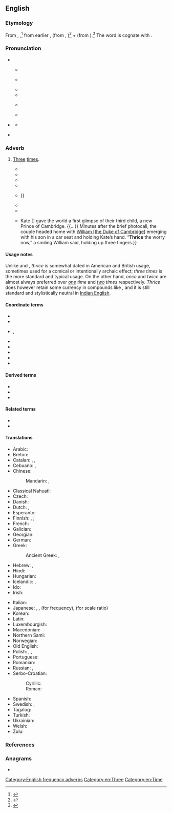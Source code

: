 ==English==
{{was wotd|2018|September|3}}
{{number box|en|3}}

===Etymology===
From {{inh|en|enm|thrīce}}, {{m|enm|thries||three times, thrice; a third time; repeated three times}},<ref>{{R:MED Online|entry=thrīce|part of speech=adv|id=MED45495|accessdate=13 May 2018}}</ref> from earlier {{m|enm|thrī}}, {{m|enm|thrīe||three times, thrice; a third time}} (from {{inh|en|ang|þriwa}}, {{m|ang|þreowa}})<ref>{{R:MED Online|entry=thrī(e|part of speech=adv|id=MED45503|accessdate=13 May 2018}}</ref> + {{m|enm|-es||''suffix forming adverbs of time, place, and manner''}} (from {{der|en|ang|-es||''suffix forming adverbs''}}).<ref>{{R:MED Online|entry=-es|part of speech=''suf.''(1)|noformat=yes|id=MED14416|accessdate=13 May 2018}}</ref> The word is cognate with {{cog|stq|träie||thrice}}.

===Pronunciation===
* {{IPA|/θɹaɪs/|lang=en}}
** {{a|UK}} {{IPA|[θɾ̪̊ɑɪs]|lang=en}}
** {{a|US}} {{IPA|[θɾ̪̊äɪs]|lang=en}}
** {{audio|en-us-thrice.ogg|Audio (US)|lang=en}}
** {{audio|en-us-thrice.flac|Audio (GA)|lang=en}}
** {{a|Canada}} {{IPA|[θɾ̪̊äɪs~θɾ̪̊əɪs]|lang=en}}
** {{a|Ireland}} {{IPA|[θɾ̪̊ɑɪs~θɾ̪̊əɪs~t̪ɾ̪̊ɑɪs~t̪ɾ̪̊əɪs]|lang=en}}
* {{a|th-fronting}} {{IPA|/fɹaɪs/|lang=en}}
** {{a|UK}} {{IPA|[fɹ̠̊ʷɑɪs]|lang=en}}
* {{rhymes|aɪs|lang=en}}

===Adverb===
{{en-adv|-}}

# {{lb|en|dated}} [[three|Three]] [[time#Noun|times]].
#* {{quote-book|author=Io[hn] Weeuer [''i.e.'', {{w|John Weever}}]|title=The Mirror of Martyrs, or The Life and Death of that Thrice Valiant Captaine, and Most Godly Martyre Sir Iohn Old-castle Knight Lord Cobham|url=https://books.google.com/books?id=pQ0zAQAAMAAJ&pg=PP25|location=[London]|publisher=Printed by [[w:Valentine Simmes|V[alentine] S[immes]]] for William Wood|year=1601|oclc=228714775|passage='''Thrice''' [[o'er|ore]] the [[caddow]] I mine armes outſpred: / '''Thrice''' did I fall, before I once could riſe: / Leaning vpon mine elbow for a reſt, / Nodding, I knockt my chin againſt my breſt. // Then ſigh’d, ſlipt downe, and twixt the ſheete and pillow / I nuzled in, joyn’d knees and chin together: / I dream’d I wore a garland of greene willow. / But ſnuffling low, I prickt me with a fether; / So wakt, the bolſter for my backe I choſe, / And yawning '''thrice''', I rub’d mine eyes and roſe.}}
#* {{RQ:Shakespeare Macbeth|act=I|scene=iii|page=132|column=1|passage=The weyward Siſters, hand in hand, / Poſters of the Sea and Land, / Thus doe goe, about, about, / '''Thrice''' to thine, and '''thrice''' to mine, / And '''thrice''' againe, to make vp nine, / Peace, the Charme’s wound vp.}}
#* {{RQ:King James Version|Mark|14|72|url=https://archive.org/stream/Bible1611/Binder1#page/n1276/mode/1up|passage=And the second time the cocke crew : and {{w|Peter}} called to minde the word that {{w|Jesus}} ſaid unto him, Before the cocke crow twiſe, thou ſhalt denie me '''thriſe'''. And when he thought thereon, he wept.}}
#* {{RQ:Bunyan Pilgrim's Progress|page=47|passage=How far might I have been on my way by this time! I am made to tread thoſe ſteps '''thrice''' over, which I needed not to have trod but once: Yea, now alſo I am like to be benighted, for the day is almoſt ſpent.}}
#* {{quote-book|author=[James] Hook|authorlink=James Hook (composer)|title=Once, Twice, Thrice, Sung with Great Applause by Mrs. Bland at Vauxhall Gardens|location=London|publisher=Printed for J. Dale,{{nb...|No. 19, Cornhill, opposite the Royal Exchange, the corner of Hollar Street, Oxford Street, & No. 151, New Bond Street.}}|year=[1805?]|section=stanza 1|pages=4–5|pageurl=https://books.google.com/books?id=gm8yUMo7J5oC&pg=PP2|oclc=498793785|passage=Once, twice, '''thrice''', I met Young Lubin on the Green, / once, twice, '''thrice''', Young Lubin he met me, / the firſt time I beheld the Lad he made a humble bow, / I bluſh'd and hung my ſilly head and felt I don't know how, {{...}}}}
#* {{RQ:Scott Woodstock|volume=III|chapter=IV|page=107|passage=Roger Wildrake, also, who had twice or '''thrice''' put to his eyes what remained of a kerchief, interested by the lady's evident distress, though unable to comprehend the mysterious cause, hastened to assist the divine in supporting so fair a burthen.}}
#* {{quote-book|author=Thomas Malory|authorlink=Thomas Malory|author2=William Patten, compiler|chapter=The Sword Excalibur|title=Heroes and Heroines of Chivalry|series=The Junior Classics|seriesvolume=IV|location=New York, N.Y.|publisher=[[w:Peter Fenelon Collier|P[eter] F[enelon] Collier & Son Corporation]]|year=1918|page=29|pageurl=https://books.google.com/books?id=IyA3AQAAMAAJ&pg=PA29|oclc=256489331|passage=And then he &#91;{{w|Bedivere}}&#93; threw the sword into the water as far as he might, and there came an arm and a hand above the water, and met it and caught it, and so shook it '''thrice''' and brandished. And then the hand vanished away with the sword in the water.}}
#* {{quote-journal|author=Richard Palmer|title=Royal baby: ‘Thrice the worry now!’: Prince William captures the reality of parenthood|url=https://www.express.co.uk/news/royal/950248/royal-baby-latest-prince-william-third-born-parenthood-worry|archiveurl=https://web.archive.org/web/20180615214135/https://www.express.co.uk/news/royal/950248/royal-baby-latest-prince-william-third-born-parenthood-worry|archivedate=15 June 2018|newspaper=[[w:Daily Express|The Sunday Express]]|location=London|date=24 April 2018|passage=Seven hours after giving birth {{...}} Kate &#91;{{w|Catherine, Duchess of Cambridge}}&#93; gave the world a first glimpse of their third child, a new Prince of Cambridge. {{...}} Minutes after the brief photocall, the couple headed home with [[w:William, Duke of Cambridge|William [the Duke of Cambridge]]] emerging with his son in a car seat and holding Kate’s hand. “'''Thrice''' the worry now,” a smiling William said, holding up three fingers.}}

====Usage notes====
Unlike {{m|en|once}} and {{m|en|twice}}, ''thrice'' is somewhat dated in American and British usage, sometimes used for a comical or intentionally archaic effect; ''three times'' is the more standard and typical usage. On the other hand, ''once'' and ''twice'' are almost always preferred over ''[[one]] time'' and ''[[two]] times'' respectively. ''Thrice'' does however retain some currency in compounds like {{m|en|thrice-monthly}}, and it is still standard and stylistically neutral in [[Indian English]].

====Coordinate terms====
* {{l|en|once}}
* {{l|en|twice}}
* {{l|en|fourice}}, {{l|en|frice}} {{qualifier|both rare, nonstandard}}
* {{l|en|fivece}}
* {{l|en|sixce}}
* {{l|en|sevice}}
* {{l|en|eightce}}
* {{l|en|ninece}}

====Derived terms====
* {{l|en|thricely}}
* {{l|en|thrice-monthly}}
* {{l|en|thrice removed}}

====Related terms====
* {{l|en|thrissome}}
* {{l|en|thryfallow}}

====Translations====
{{trans-top|three times}}
* Arabic: {{t|ar|[[ثَلَاثَ]] [[مَرَّاتٍ]]}}
* Breton: {{t|br|[[teir]] [[gwech]]}}
* Catalan: {{t|ca|[[tres]] [[vegada|vegades]]}}, {{t|ca|[[tres]] [[volta|voltes]]}}, {{t|ca|[[tres]] [[cop|cops]]}}
* Cebuano: {{t|ceb|makatulo}}, {{t|ceb|katulo}}
* Chinese:
*: Mandarin: {{t|cmn|[[三]][[次]]|tr=sān cì}}, {{t|cmn|[[三]][[倍]]|tr=sān bèi}}
* Classical Nahuatl: {{t|nci|ēxpa}}
* Czech: {{t+|cs|třikrát}}
* Danish: {{t|da|[[tre]] [[gang|gange]]}}
* Dutch: {{t+|nl|driemaal}}, {{t+|nl|driewerf}}
* Esperanto: {{t|eo|trifoje}}
* Finnish: {{t+|fi|kolmesti}}, {{t|fi|[[kolme]] [[kerta|kertaa]]}}; {{qualifier|old-fashioned}} {{t|fi|kolmasti}}
* French: {{t|fr|[[trois]] [[fois]]}}
* Galician: {{t|gl|tres veces}}
* Georgian: {{t|ka|სამჯერ|sc=Geor}}
* German: {{t+|de|dreimal}}
* Greek: {{t+|el|τρις}}
*: Ancient Greek: {{t|grc|τρίς}}, {{t|grc|τριάκις}}
* Hebrew: {{t|he|[[פִּי]] [[שָׁלוֹשׁ]]|tr=pí shalósh}}, {{t|he|[[שָׁלוֹשׁ]] [[פעם|פְּעָמִים]]|tr=shalósh p'amím}}
* Hindi: {{t+|hi|तिबारा|sc=Deva}}
* Hungarian: {{t+|hu|háromszor}}
* Icelandic: {{t+|is|þrisvar}}, {{t|is|þrívegis}}
* Ido: {{t|io|trefoye}}
* Irish: {{t|ga|[[trí]] [[huaire]]}}
{{trans-mid}}
* Italian: {{t|it|[[tre]] [[volta|volte]]}}
* Japanese: {{t|ja|三回|tr=sankai}}, {{t+|ja|三度|tr=sando, mitabi‎}}, (for frequency), {{t|ja|三倍|tr=sambai‎}} (for scale ratio)
* Korean: {{t|ko|[[세]] [[번]]|tr=se beon}}
* Latin: {{t+|la|ter}}
* Luxembourgish: {{t|lb|dräimol}}
* Macedonian: {{t|mk|[[три]] [[пати]]}}
* Northern Sami: {{t|se|golbmii}}
* Norwegian: {{t|no|[[tre]] [[gang|ganger]]}}
* Old English: {{t|ang|þreowa}}
* Polish: {{t|pl|[[trzy]] [[raz|razy]]}}, {{t+|pl|trzykrotnie}}, {{t+|pl|trzykroć}}
* Portuguese: {{t|pt|[[três]] [[vez|vezes]]}}
* Romanian: {{t|ro|[[de]] [[trei]] [[oară|ori]]}}
* Russian: {{t+|ru|три́жды}}, {{t|ru|[[три]] [[раз|раза]]}}
* Serbo-Croatian:
*: Cyrillic: {{t|sh|три́пут|sc=Cyrl}}
*: Roman: {{t+|sh|tríput}}
* Spanish: {{t|es|[[tres]] [[vez|veces]]}}
* Swedish: {{t|sv|[[tre]] [[gång|gånger]]}}, {{t+|sv|trefalt}}
* Tagalog: {{t+|tl|makaitlo}}
* Turkish: {{t|tr|[[üç]] [[kere]]}}
* Ukrainian: {{t|uk|тричі}}
* Welsh: {{t|cy|teirgwaith}}
* Zulu: {{t|zu|kathathu}}
{{trans-bottom}}

===References===
<references />

===Anagrams===
* {{anagrams|en|Triche|cither|crieth|itcher|rhetic}}

[[Category:English frequency adverbs]]
[[Category:en:Three]]
[[Category:en:Time]]